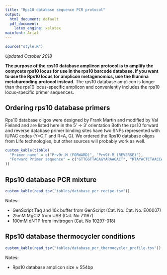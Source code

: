 ```yaml
---
title: "Rps10 database sequence PCR protocol"
output:
  html_document: default
  pdf_document:
    latex_engine: xelatex
mainfont: Arial
---
```


```r
source("style.R")
```

*Updated October 2018*


**The purpose of the rps10 database amplicon protocol is to amplify the oomycete rps10 locus for use in the rps10 barcode database. If you want to use the Rps10 locus for amplicon metagenomics, use the Illumina metabarcoding protocol instead.**
The rps10 database amplicon is longer than the rps10 locus-specific amplicon and conveniently includes the rps10 locus-specific primer sequences.


## Ordering rps10 database primers

Rps10 database oligos were designed by Frank Martin and modified by Val Fieland and are listed here in the 5′ -> 3′ orientation
Both the rps10 forward and reverse database primer binding sites have two SNPs represented with IUPAC codes (Y=C,T and R=A, G). 
We ordered the Rps10 database oligos from Life technologies, but other sources will probably work as well. 

```r
custom_kable(tibble(
  "Primer name" = c("Prv9r-M (FORWARD)", "Prv9f-M (REVERSE)"),
  "Forward Primer sequence" = c("GTTGGTTAGAGYARAAGACT", "RTAYACTCTAACCAACTGAGT")
))
```

## Rps10 database PCR mixture

```r
custom_kable(read_tsv("tables/database_pcr_recipe.tsv"))
```

Notes:

* GenScript Taq and 10x buffer from GenScript (Cat. No. Cat. No. E00007)
* 25mM MgCl2 from USB (Cat. No 71167)
* 100mM dNTP from Invitrogen (Cat. No 10297-018)


## Rps10 database thermocycler conditions

```r
custom_kable(read_tsv("tables/database_pcr_thermocycler_profile.tsv"))
```

Notes:

* Rps10 database amplicon size ≈ 554bp